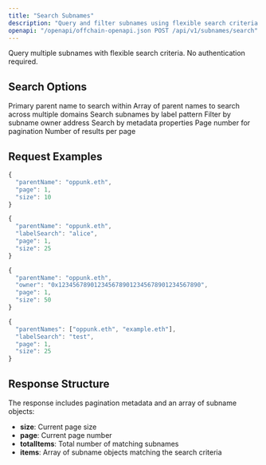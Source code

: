 ```yaml
---
title: "Search Subnames"
description: "Query and filter subnames using flexible search criteria. No authentication required."
openapi: "/openapi/offchain-openapi.json POST /api/v1/subnames/search"
---
```


<Info>
  Query multiple subnames with flexible search criteria. No authentication
  required.
</Info>

## Search Options

<ParamField body="parentName" type="string" required>
  Primary parent name to search within
</ParamField>

<ParamField body="parentNames" type="array">
  Array of parent names to search across multiple domains
</ParamField>

<ParamField body="labelSearch" type="string">
  Search subnames by label pattern
</ParamField>

<ParamField body="owner" type="string">
  Filter by subname owner address
</ParamField>

<ParamField body="metadata" type="object">
  Search by metadata properties
</ParamField>

<ParamField body="page" type="number" default="1">
  Page number for pagination
</ParamField>

<ParamField body="size" type="number" default="25">
  Number of results per page
</ParamField>

## Request Examples

<CodeGroup>

```javascript Basic Search
{
  "parentName": "oppunk.eth",
  "page": 1,
  "size": 10
}
```

```javascript Label Search
{
  "parentName": "oppunk.eth",
  "labelSearch": "alice",
  "page": 1,
  "size": 25
}
```

```javascript Owner Search
{
  "parentName": "oppunk.eth",
  "owner": "0x1234567890123456789012345678901234567890",
  "page": 1,
  "size": 50
}
```

```javascript Multiple Domains
{
  "parentNames": ["oppunk.eth", "example.eth"],
  "labelSearch": "test",
  "page": 1,
  "size": 25
}
```

</CodeGroup>

## Response Structure

The response includes pagination metadata and an array of subname objects:

- **size**: Current page size
- **page**: Current page number
- **totalItems**: Total number of matching subnames
- **items**: Array of subname objects matching the search criteria

